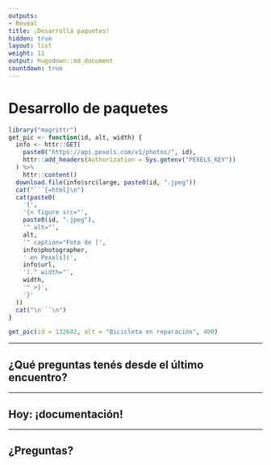 ```yaml
---
outputs:
- Reveal
title: ¡Desarrollá paquetes!
hidden: true
layout: list
weight: 11
output: hugodown::md_document
countdown: true
---
```


# Desarrollo de paquetes

```r
library("magrittr")
get_pic <- function(id, alt, width) {
  info <- httr::GET(
    paste0("https://api.pexels.com/v1/photos/", id),
    httr::add_headers(Authorization = Sys.getenv("PEXELS_KEY"))
  ) %>%
    httr::content()
  download.file(info$src$large, paste0(id, ".jpeg"))
  cat("```{=html}\n")
  cat(paste0(
    '{',
    '{< figure src="',
    paste0(id, ".jpeg"),
    '" alt="',
    alt,
    '" caption="Foto de [',
    info$photographer,
    ' en Pexels](',
    info$url,
    ')." width="',
    width,
    '" >}',
    '}'
  ))
  cat("\n```\n")
}
```
```r
get_pic(id = 132682, alt = "Bicicleta en reparación", 400)
```

***

## ¿Qué preguntas tenés desde el último encuentro?

***

## Hoy: ¡documentación!

***

## ¿Preguntas?
